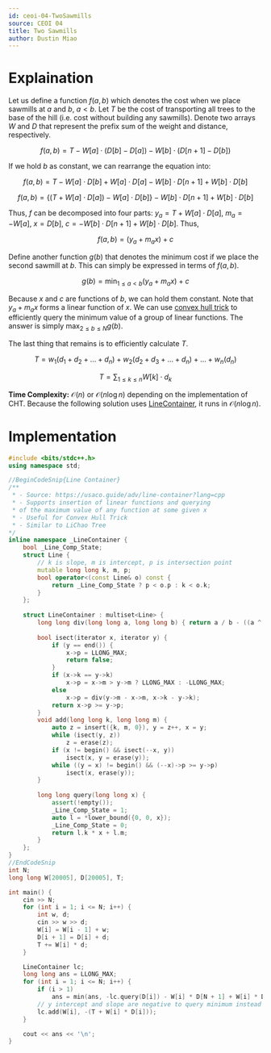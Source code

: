 ```yaml
---
id: ceoi-04-TwoSawmills
source: CEOI 04
title: Two Sawmills
author: Dustin Miao
---
```


# Explaination

Let us define a function $f(a,b)$ which denotes the cost when we place sawmills at $a$ and $b$, $a < b$. Let $T$ be the cost of transporting all trees to the base of the hill (i.e. cost without building any sawmills). Denote two arrays $W$ and $D$ that represent the prefix sum of the weight and distance, respectively. 

$$f(a, b) = T - W[a] \cdot (D[b] - D[a]) - W[b] \cdot (D[n + 1] - D[b])$$

If we hold $b$ as constant, we can rearrange the equation into:

$$
f(a, b) = T - W[a] \cdot D[b] + W[a] \cdot D[a] - W[b] \cdot D[n + 1] + W[b] \cdot D[b]
$$

$$
f(a, b) = \{(T + W[a] \cdot D[a]) - W[a] \cdot D[b]\} - W[b] \cdot D[n +1] + W[b] \cdot D[b]
$$

Thus, $f$ can be decomposed into four parts: $y_a = T + W[a] \cdot D[a]$, $m_a = -W[a]$, $x = D[b]$, $c = -W[b] \cdot D[n + 1] + W[b] \cdot D[b]$. Thus, 

$$
f(a, b) = (y_a + m_ax) + c
$$

Define another function $g(b)$ that denotes the minimum cost if we place the second sawmill at $b$. This can simply be expressed in terms of $f(a,b)$.

$$
g(b) = \min_{1 \leq a < b} (y_a + m_a x) + c
$$

Because $x$ and $c$ are functions of $b$, we can hold them constant. Note that $y_a + m_a x$ forms a linear function of $x$. We can use [convex hull trick](https://usaco.guide/plat/convex-hull-trick?lang=cpp) to efficiently query the minimum value of a group of linear functions. The answer is simply $\max_{2 \leq b \leq N}g(b)$. 

The last thing that remains is to efficiently calculate $T$. 

$$
T = w_1(d_1 + d_2 + \dots + d_n) + w_2(d_2 + d_3 + \dots + d_n) + \dots + w_n(d_n)
$$

$$
T = \sum_{1 \leq k \leq n} W[k] \cdot d_k
$$

**Time Complexity:** $\mathcal{O}(n)$ or $\mathcal{O}(n \log n)$ depending on the implementation of CHT. Because the following solution uses [LineContainer](https://usaco.guide/adv/line-container), it runs in $\mathcal{O}(n \log n)$.

# Implementation

<LanguageSection>

<CPPSection>

```cpp
#include <bits/stdc++.h>
using namespace std;

//BeginCodeSnip{Line Container}
/**
 * - Source: https://usaco.guide/adv/line-container?lang=cpp
 * - Supports insertion of linear functions and querying
 * of the maximum value of any function at some given x
 * - Useful for Convex Hull Trick
 * - Similar to LiChao Tree
*/
inline namespace _LineContainer {
	bool _Line_Comp_State; 
	struct Line {
		// k is slope, m is intercept, p is intersection point
		mutable long long k, m, p;
		bool operator<(const Line& o) const {
			return _Line_Comp_State ? p < o.p : k < o.k;
		}
	};
	
	struct LineContainer : multiset<Line> {
		long long div(long long a, long long b) { return a / b - ((a ^ b) < 0 && a % b); }
		
		bool isect(iterator x, iterator y) {
			if (y == end()) { 
				x->p = LLONG_MAX; 
				return false; 
			}
			if (x->k == y->k) 
				x->p = x->m > y->m ? LLONG_MAX : -LLONG_MAX;
			else 
				x->p = div(y->m - x->m, x->k - y->k);
			return x->p >= y->p;
		}
		void add(long long k, long long m) {
			auto z = insert({k, m, 0}), y = z++, x = y;
			while (isect(y, z)) 
				z = erase(z);
			if (x != begin() && isect(--x, y)) 
				isect(x, y = erase(y));
			while ((y = x) != begin() && (--x)->p >= y->p)
				isect(x, erase(y));
		}
		
		long long query(long long x) {
			assert(!empty());
			_Line_Comp_State = 1; 
			auto l = *lower_bound({0, 0, x}); 
			_Line_Comp_State = 0;
			return l.k * x + l.m;
		}
	};
}
//EndCodeSnip
int N;
long long W[20005], D[20005], T;

int main() {
	cin >> N;
	for (int i = 1; i <= N; i++) {
		int w, d; 
		cin >> w >> d;
		W[i] = W[i - 1] + w;
		D[i + 1] = D[i] + d;
		T += W[i] * d;
	}

	LineContainer lc;
	long long ans = LLONG_MAX;
	for (int i = 1; i <= N; i++) {
		if (i > 1)
			ans = min(ans, -lc.query(D[i]) - W[i] * D[N + 1] + W[i] * D[i]);
		// y intercept and slope are negative to query minimum instead of maximum
		lc.add(W[i], -(T + W[i] * D[i]));
	}

	cout << ans << '\n';
}
```

</CPPSection>

</LanguageSection>

